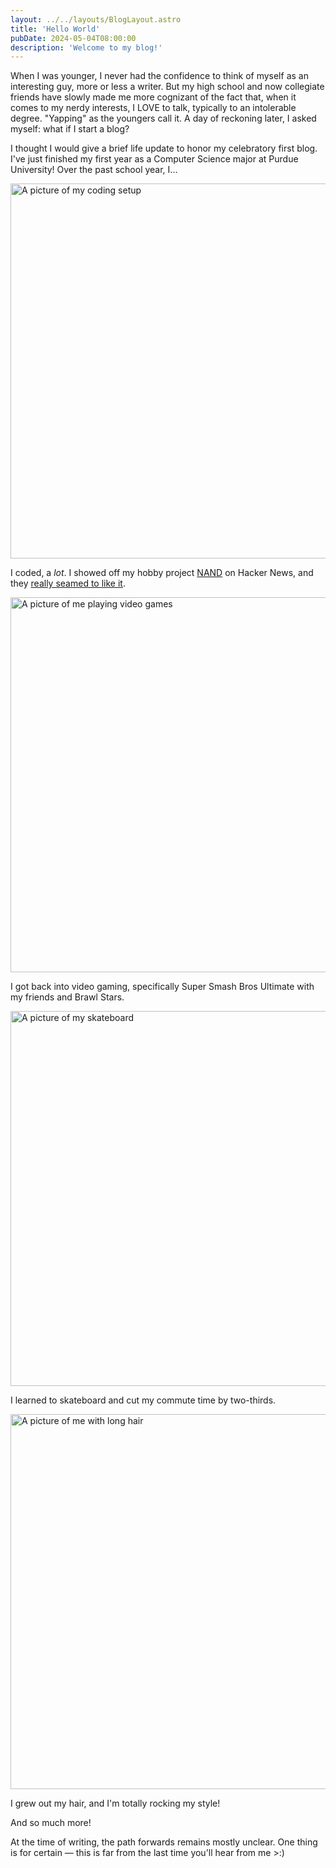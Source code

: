 ```yaml
---
layout: ../../layouts/BlogLayout.astro
title: 'Hello World'
pubDate: 2024-05-04T08:00:00
description: 'Welcome to my blog!'
---
```


When I was younger, I never had the confidence to think of myself as an interesting guy, more or less a writer. But my high school and now collegiate friends have slowly made me more cognizant of the fact that, when it comes to my nerdy interests, I LOVE to talk, typically to an intolerable degree. "Yapping" as the youngers call it. A day of reckoning later, I asked myself: what if I start a blog?


I thought I would give a brief life update to honor my celebratory first blog. I've just finished my first year as a Computer Science major at Purdue University! Over the past school year, I...

<Image src={coding} alt="A picture of my coding setup" height="600" />

I coded, a *lot*. I showed off my hobby project <a href="https://github.com/ArhanChaudhary/NAND">NAND</a> on Hacker News, and they <a href="https://news.ycombinator.com/item?id=40159278">really seamed to like it</a>.

<Image src={videoGames} alt="A picture of me playing video games" height="600" />

I got back into video gaming, specifically Super Smash Bros Ultimate with my friends and Brawl Stars.

<Image src={skateboarding} alt="A picture of my skateboard" height="600" />

I learned to skateboard and cut my commute time by two-thirds.

<Image src={longHair} alt="A picture of me with long hair" height="600" />

I grew out my hair, and I'm totally rocking my style!

And so much more!

At the time of writing, the path forwards remains mostly unclear. One thing is for certain — this is far from the last time you'll hear from me >:)